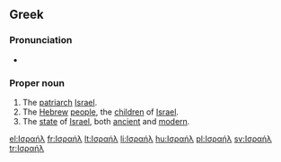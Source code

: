 ==Greek==

===Pronunciation===
*{{IPA|[iza'il]}}

===Proper noun===
{{infl|el|proper noun}}

# The [[patriarch]] [[Israel]].
# The [[Hebrew]] [[people]], the [[child|children]] of [[Israel]].
# The [[state]] of [[Israel]], both [[ancient]] and [[modern]].

[[el:Ισραήλ]]
[[fr:Ισραήλ]]
[[lt:Ισραήλ]]
[[li:Ισραήλ]]
[[hu:Ισραήλ]]
[[pl:Ισραήλ]]
[[sv:Ισραήλ]]
[[tr:Ισραήλ]]